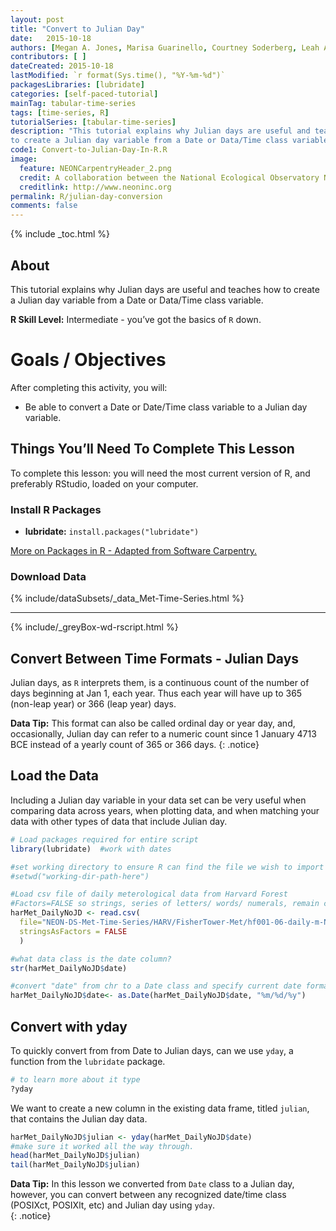 ```yaml
---
layout: post
title: "Convert to Julian Day"
date:   2015-10-18
authors: [Megan A. Jones, Marisa Guarinello, Courtney Soderberg, Leah A. Wasser]
contributors: [ ] 
dateCreated: 2015-10-18
lastModified: `r format(Sys.time(), "%Y-%m-%d")`
packagesLibraries: [lubridate]
categories: [self-paced-tutorial]
mainTag: tabular-time-series
tags: [time-series, R]
tutorialSeries: [tabular-time-series]
description: "This tutorial explains why Julian days are useful and teaches how
to create a Julian day variable from a Date or Data/Time class variable."
code1: Convert-to-Julian-Day-In-R.R
image:
  feature: NEONCarpentryHeader_2.png
  credit: A collaboration between the National Ecological Observatory Network (NEON) and Data Carpentry
  creditlink: http://www.neoninc.org
permalink: R/julian-day-conversion
comments: false
---
```


{% include _toc.html %}

## About
This tutorial explains why Julian days are useful and teaches how to create a
Julian day variable from a Date or Data/Time class variable.

**R Skill Level:** Intermediate - you've got the basics of `R` down.

<div id="objectives" markdown="1">

# Goals / Objectives
After completing this activity, you will:

 * Be able to convert a Date or Date/Time class variable to a Julian day
 variable.

## Things You’ll Need To Complete This Lesson
To complete this lesson: you will need the most current version of R, and 
preferably RStudio, loaded on your computer.

### Install R Packages
* **lubridate:** `install.packages("lubridate")`

[More on Packages in R - Adapted from Software Carpentry.]({{site.baseurl}}R/Packages-In-R/)

### Download Data 
{% include/dataSubsets/_data_Met-Time-Series.html %}

****
{% include/_greyBox-wd-rscript.html %}

</div>

## Convert Between Time Formats - Julian Days
Julian days, as `R` interprets them, is a continuous count of the number of days 
beginning at Jan 1, each year. Thus each year will have up to 365 (non-leap
year) or 366 (leap year) days. 

<i class="fa fa-star"></i> **Data Tip:**  This format can also be called ordinal
day or year day, and, occasionally, Julian day can refer to a numeric count
since 1 January 4713 BCE instead of a yearly count of 365 or 366 days.
{: .notice}

## Load the Data
Including a Julian day variable in your data set can be very useful when
comparing data across years, when plotting data, and when matching your data
with other types of data that include Julian day.  

```r

# Load packages required for entire script
library(lubridate)  #work with dates

#set working directory to ensure R can find the file we wish to import
#setwd("working-dir-path-here")

#Load csv file of daily meterological data from Harvard Forest
#Factors=FALSE so strings, series of letters/ words/ numerals, remain characters
harMet_DailyNoJD <- read.csv(
  file="NEON-DS-Met-Time-Series/HARV/FisherTower-Met/hf001-06-daily-m-NoJD.csv",
  stringsAsFactors = FALSE
  )

#what data class is the date column? 
str(harMet_DailyNoJD$date)

#convert "date" from chr to a Date class and specify current date format
harMet_DailyNoJD$date<- as.Date(harMet_DailyNoJD$date, "%m/%d/%y")
```

## Convert with yday
To quickly convert from from Date to Julian days, can we use `yday`, a function
from the `lubridate` package. 

```r
# to learn more about it type
?yday
```

We want to create a new column in the existing data frame, titled `julian`, that
contains the Julian day data.  

``` r
harMet_DailyNoJD$julian <- yday(harMet_DailyNoJD$date)  
#make sure it worked all the way through. 
head(harMet_DailyNoJD$julian) 
tail(harMet_DailyNoJD$julian)

```

<i class="fa fa-star"></i> **Data Tip:**  In this lesson we converted from
`Date` class to a Julian day, however, you can convert between any recognized
date/time class (POSIXct, POSIXlt, etc) and Julian day using `yday`.  
{: .notice}
